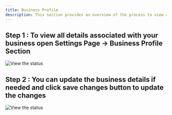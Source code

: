 ```yaml
---
title: Business Profile
description: This section provides an overview of the process to view and manage your business profile for your Dodo Payments account.
---
```

## Step 1 : To view all details associated with your business open Settings Page → Business Profile Section

<Frame>
    <img src="/images/guides/business-user/Business - 1.webp" alt="View the status"/>
</Frame>

## Step 2 : You can update the business details if needed and click save changes button to update the changes

<Frame>
    <img src="/images/guides/business-user/Business - 2.webp" alt="View the status"/>
</Frame>
